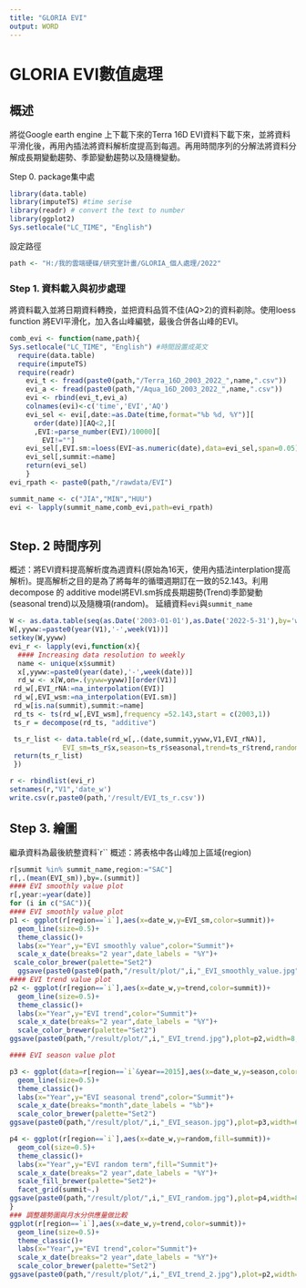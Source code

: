 ```yaml
---
title: "GLORIA EVI"
output: WORD
---
```

# GLORIA EVI數值處理
## 概述
將從Google earth engine 上下載下來的Terra 16D EVI資料下載下來，並將資料平滑化後，再用內插法將資料解析度提高到每週。再用時間序列的分解法將資料分解成長期變動趨勢、季節變動趨勢以及隨機變動。

Step 0. package集中處

```r
library(data.table)
library(imputeTS) #time serise
library(readr) # convert the text to number
library(ggplot2)
Sys.setlocale("LC_TIME", "English")
```
設定路徑
```r
path <- "H:/我的雲端硬碟/研究室計畫/GLORIA_個人處理/2022"
```


### Step 1. 資料載入與初步處理
將資料載入並將日期資料轉換，並把資料品質不佳(AQ>2)的資料剃除。使用loess function 將EVI平滑化，加入各山峰編號，最後合併各山峰的EVI。

```r
comb_evi <- function(name,path){
Sys.setlocale("LC_TIME", "English") #時間設置成英文
  require(data.table)
  require(imputeTS)
  require(readr)
    evi_t <- fread(paste0(path,"/Terra_16D_2003_2022_",name,".csv"))
    evi_a <- fread(paste0(path,"/Aqua_16D_2003_2022_",name,".csv"))
    evi <- rbind(evi_t,evi_a)
    colnames(evi)<-c('time','EVI','AQ')
    evi_sel <- evi[,date:=as.Date(time,format="%b %d, %Y")][
      order(date)][AQ<2,][
      ,EVI:=parse_number(EVI)/10000][
        EVI!=""]
    evi_sel[,EVI.sm:=loess(EVI~as.numeric(date),data=evi_sel,span=0.05)$fit]
    evi_sel[,summit:=name]
    return(evi_sel)
    }
evi_rpath <- paste0(path,"/rawdata/EVI")

summit_name <- c("JIA","MIN","HUU")
evi <- lapply(summit_name,comb_evi,path=evi_rpath)



```


## Step. 2 時間序列
概述：將EVI資料提高解析度為週資料(原始為16天，使用內插法interplation提高解析)。提高解析之目的是為了將每年的循環週期訂在一致的52.143。利用decompose 的 additive model將EVI.sm拆成長期趨勢(Trend)季節變動(seasonal trend)以及隨機項(random)。
延續資料`evi`與`summit_name`
```r
W <- as.data.table(seq(as.Date('2003-01-01'),as.Date('2022-5-31'),by='weeks'))
W[,yyww:=paste0(year(V1),'-',week(V1))] 
setkey(W,yyww)
evi_r <- lapply(evi,function(x){
  #### Increasing data resolution to weekly
  name <- unique(x$summit)
  x[,yyww:=paste0(year(date),'-',week(date))]
  rd_w <- x[W,on=.(yyww=yyww)][order(V1)]
 rd_w[,EVI_rNA:=na_interpolation(EVI)]
 rd_w[,EVI_wsm:=na_interpolation(EVI.sm)]
 rd_w[is.na(summit),summit:=name]
 rd_ts <- ts(rd_w[,EVI_wsm],frequency =52.143,start = c(2003,1))
 ts_r = decompose(rd_ts, "additive")

 ts_r_list <- data.table(rd_w[,.(date,summit,yyww,V1,EVI_rNA)],
             EVI_sm=ts_r$x,season=ts_r$seasonal,trend=ts_r$trend,random=ts_r$random)
 return(ts_r_list)
 })

r <- rbindlist(evi_r)
setnames(r,"V1",'date_w')
write.csv(r,paste0(path,'/result/EVI_ts_r.csv'))
```
## Step 3. 繪圖
繼承資料為最後統整資料`r``
概述：將表格中各山峰加上區域(region)

```r
r[summit %in% summit_name,region:="SAC"]
r[,.(mean(EVI_sm)),by=.(summit)]
#### EVI smoothly value plot
r[,year:=year(date)]
for (i in c("SAC")){
#### EVI smoothly value plot
p1 <- ggplot(r[region==`i`],aes(x=date_w,y=EVI_sm,color=summit))+
  geom_line(size=0.5)+
  theme_classic()+
  labs(x="Year",y="EVI smoothly value",color="Summit")+
  scale_x_date(breaks="2 year",date_labels = "%Y")+
 scale_color_brewer(palette="Set2")
  ggsave(paste0(paste0(path,"/result/plot/",i,"_EVI_smoothly_value.jpg")),plot=p1,width=8,height=4,dpi=300)
#### EVI trend value plot
p2 <- ggplot(r[region==`i`],aes(x=date_w,y=trend,color=summit))+
  geom_line(size=0.5)+
  theme_classic()+
  labs(x="Year",y="EVI trend",color="Summit")+
  scale_x_date(breaks="2 year",date_labels = "%Y")+
  scale_color_brewer(palette="Set2")
ggsave(paste0(path,"/result/plot/",i,"_EVI_trend.jpg"),plot=p2,width=8,height=4,dpi=300)

#### EVI season value plot

p3 <- ggplot(data=r[region==`i`&year==2015],aes(x=date_w,y=season,color=summit))+
  geom_line(size=0.5)+
  theme_classic()+
  labs(x="Year",y="EVI seasonal trend",color="Summit")+
  scale_x_date(breaks="month",date_labels = "%b")+
  scale_color_brewer(palette="Set2")
ggsave(paste0(path,"/result/plot/",i,"_EVI_season.jpg"),plot=p3,width=6,height=4,dpi=300)

p4 <- ggplot(r[region==`i`],aes(x=date_w,y=random,fill=summit))+
  geom_col(size=0.5)+
  theme_classic()+
  labs(x="Year",y="EVI random term",fill="Summit")+
  scale_x_date(breaks="2 year",date_labels = "%Y")+
  scale_fill_brewer(palette="Set2")+
  facet_grid(summit~.)
ggsave(paste0(path,"/result/plot/",i,"_EVI_random.jpg"),plot=p4,width=8,height=4,dpi=300)
}
### 調整趨勢圖與月水分供應量做比較
ggplot(r[region==`i`],aes(x=date_w,y=trend,color=summit))+
  geom_line(size=0.5)+
  theme_classic()+
  labs(x="Year",y="EVI trend",color="Summit")+
  scale_x_date(breaks="2 year",date_labels = "%Y")+
  scale_color_brewer(palette="Set2")
ggsave(paste0(path,"/result/plot/",i,"_EVI_trend_2.jpg"),plot=p2,width=8,height=2,dpi=300)

```

